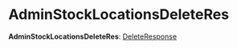 
# AdminStockLocationsDeleteRes

 **AdminStockLocationsDeleteRes**: [DeleteResponse](../medusa.DeleteResponse-1/page.mdx)
